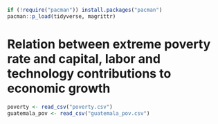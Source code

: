 ```r
if (!require("pacman")) install.packages("pacman")
pacman::p_load(tidyverse, magrittr)
```

# Relation between extreme poverty rate and capital, labor and technology contributions to economic growth

```r
poverty <- read_csv("poverty.csv")
guatemala_pov <- read_csv("guatemala_pov.csv")
```

```r

```
